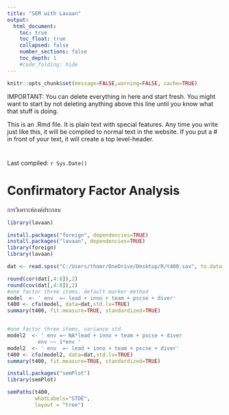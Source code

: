 ```yaml
---
title: "SEM with Lavaan"
output:
  html_document:
    toc: true
    toc_float: true
    collapsed: false
    number_sections: false
    toc_depth: 1
    #code_folding: hide
---
```


```r
knitr::opts_chunk$set(message=FALSE,warning=FALSE, cache=TRUE)
```

IMPORTANT: You can delete everything in here and start fresh. You might want to start by not deleting anything above this line until you know what that stuff is doing.


This is an .Rmd file. It is plain text with special features. Any time you write just like this, it will be compiled to normal text in the website. If you put a \# in front of your text, it will create a top level-header.

# 

Last compiled: `r Sys.Date()`

# Confirmatory Factor Analysis

การวิเคราะห์องค์ประกอบ

```r
library(lavaan)

install.packages("foreign", dependencies=TRUE)
install.packages("lavaan", dependencies=TRUE)
library(foreign) 
library(lavaan)

dat <- read.spss("C:/Users/thomr/OneDrive/Desktop/R/t400.sav", to.data.frame = TRUE, use.value.labels = FALSE)

round(cor(dat[,4:8]),2)
round(cov(dat[,4:8]),2)
#one factor three items, default marker method
model  <- ' env  =~ lead + inno + team + pscse + diver'
t400 <- cfa(model, data=dat,std.lv=TRUE) 
summary(t400, fit.measure=TRUE, standardized=TRUE)


#one factor three items, variance std 
model2  <- ' env =~ NA*lead + inno + team + pscse + diver 
          env ~~ 1*env ' 
model2  <- ' env  =~ lead + inno + team + pscse + diver'
t400 <- cfa(model2, data=dat,std.lv=TRUE) 
summary(t400, fit.measure=TRUE, standardized=TRUE)

install.packages("semPlot")
library(semPlot)

semPaths(t400,
         whatLabels="STDE",
         layout = "tree")

```


